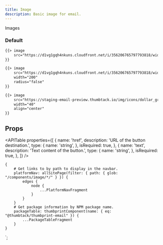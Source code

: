 ```yaml
---
title: Image
description: Basic image for email.
---
```



<ComponentHeader data={props.data} />

Images

### Default

```email emailPartial=image
{{> image
    src="https://d1vg1gqh4nkuns.cloudfront.net/i/356206765797793818/width/1024.jpeg"
}}
```

```email emailPartial=image
{{> image
    src="https://d1vg1gqh4nkuns.cloudfront.net/i/356206765797793818/width/400.jpeg"
    width="200"
    radius="false"
}}
```

```email emailPartial=image
{{> image
    src="https://staging-email-preview.thumbtack.io/img/icons/dollar_green@2x.png"
    width="40"
    align="center"
}}
```

## Props

<APITable
    properties={[
        {
            name: 'href',
            description: 'URL of the button destination.',
            type: {
                name: 'string',
            },
            isRequired: true,
        },
        {
            name: 'text',
            description: 'Text content of the button.',
            type: {
                name: 'string',
            },
            isRequired: true,
        },
    ]}
/>

<ComponentFooter data={props.data} />

    {
        # Get links to by path to display in the navbar.
        platformNav: allSitePage(filter: { path: { glob: "/components/image/*/" } }) {
            edges {
                node {
                    ...PlatformNavFragment
                }
            }
        }
        # Get package information by NPM package name.
        packageTable: thumbprintComponent(name: { eq: "@thumbtack/thumbprint-email" }) {
            ...PackageTableFragment
        }
    }
`;

